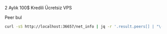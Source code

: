 
  2 Aylık 100$ Kredili Ücretsiz VPS 


Peer bul
```bash
curl -sS http://localhost:36657/net_info | jq -r '.result.peers[] | "\(.node_info.id)@\(.remote_ip):\(.node_info.listen_addr)"' | awk -F ':' '{print $1":"$(NF)}'
```
